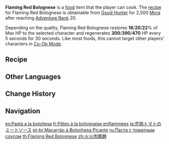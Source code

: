 {{Food Infobox
|id              = 108016
|name            = Flaming Red Bolognese
|description     = Bolognese covered with a meat sauce.
|desc_suspicious = A bit chewy and annoyingly sticks to your teeth.
|desc_basic      = The meaty, herby aroma really gets your appetite going.
|desc_delicious  = The beautiful, authentic flavors take you on a culinary adventure from the first bite to the last.
|type            = Recovery Dishes
|effectType      = Regeneration
|effect          = Restores (var1)% of Max HP to the selected character and regenerates (var2) HP every 5s for 30s.
|eff_att1        = HP Restore
|eff_att2        = HP Restore Percent
|eff_att3        = HP Regen
|eff_suspicious1 = 18
|eff_suspicious2 = 300
|eff_basic1      = 20
|eff_basic2      = 390
|eff_delicious1  = 22
|eff_delicious2  = 470
|quality         = 2
|variant         = Mysterious Bolognese
|region          = Mondstadt
|recipe          = Sold by [[Good Hunter]]
}}
'''Flaming Red Bolognese''' is a [[food]] item that the player can cook. The [[recipe]] for Flaming Red Bolognese is obtainable from [[Good Hunter]] for 2,500 [[Mora]] after reaching [[Adventure Rank]] 20.

Depending on the quality, Flaming Red Bolognese restores '''18'''/'''20'''/'''22'''% of Max HP to the selected character and regenerates '''300'''/'''390'''/'''470''' HP every 5 seconds for 30 seconds. Like most foods, this cannot target other players' characters in [[Co-Op Mode]].

{{Special Dish|Lisa|Mysterious Bolognese}}

==Recipe==
{{Recipe
|type = Cooking
|Flour = 2
|Raw Meat = 2
|Tomato = 1
|sort = Flour;Raw Meat;Tomato
}}

==Other Languages==
{{Other Languages
|en      = Flaming Red Bolognese
|zhs     = 火火肉酱面
|zhs_rm  = Huǒhuǒ ròujiàng miàn
|zht     = 火火肉醬麵
|zht_rm  = Huǒhuǒ ròujiàng miàn
|zh_tl   = Fire Minced Meat Sauce Noodles
|ja      = 完熟トマトのミートソース
|ja_rm   = Kanjuku Tomato no Miitosoosu
|ja_tl   = Ripe Tomato Meat Sauce
|ko      = 불꽃 미트 스파게티
|ko_rm   = Bulkkot Miteu Seupageti
|ko_tl   = Flame Meat Spaghetti
|es      = Pasta a la boloñesa
|es_tl   = Bolognese
|fr      = Pâtes à la bolognaise enflammées
|fr_tl   = Flaming Bolognese
|ru      = Паста с томатным соусом
|ru_tl   = Pasta with Tomato Sauce
|th      = Flaming Red Bolognese
|vi      = Mỳ Sốt Thịt
|vi_tl   = Meat Spaghetti
|de      = Feurige Nudeln
|de_tl   = Fiery Noodles
|id      = Flaming Red Bolognese
|pt      = Macarrão à Bolonhesa Picante
|pt_tl   = 
|tr      = Alevli Bolonez
|tr_tl   = 
|it      = Spaghetti al ragù fiammante
|it_tl   = Flaming Ragu Spaghetti
}}

==Change History==
{{Change History|1.0}}

==Navigation==
{{Food Navbox}}

[[es:Pasta a la boloñesa]]
[[fr:Pâtes à la bolognaise enflammées]]
[[ja:完熟トマトのミートソース]]
[[pt-br:Macarrão à Bolonhesa Picante]]
[[ru:Паста с томатным соусом]]
[[th:Flaming Red Bolognese]]
[[zh:火火肉醬麵]]
